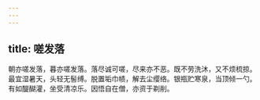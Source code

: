 ```yaml
---
---
---
```

title: 嗟发落
---



朝亦嗟发落，暮亦嗟发落。落尽诚可嗟，尽来亦不恶。既不劳洗沐，又不烦梳掠。最宜湿暑天，头轻无髻缚。脱置垢巾帻，解去尘缨络。银瓶贮寒泉，当顶倾一勺。有如醍醐灌，坐受清凉乐。因悟自在僧，亦资于剃削。